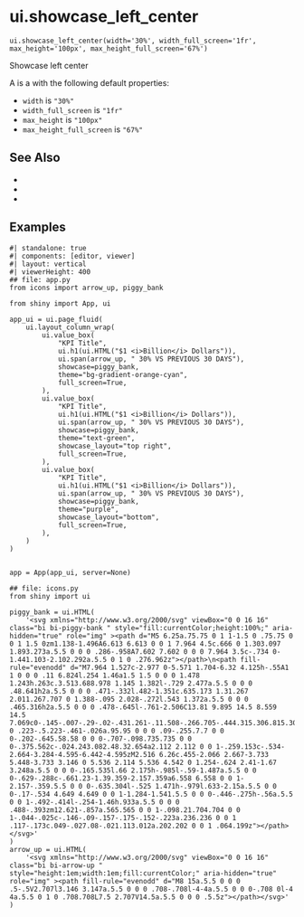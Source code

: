 # ui.showcase_left_center { #shiny.ui.showcase_left_center }

`ui.showcase_left_center(width='30%', width_full_screen='1fr', max_height='100px', max_height_full_screen='67%')`

Showcase left center

A [](:func:`~shiny.ui.showcase_left_center`) is a [](:class:`~shiny.ui.ShowcaseLayout`) with
the following default properties:

* `width` is `"30%"`
* `width_full_screen` is `"1fr"`
* `max_height` is `"100px"`
* `max_height_full_screen` is `"67%"`



## See Also

* [](:func:`~shiny.ui.showcase_top_right`)
* [](:func:`~shiny.ui.showcase_bottom`)
* [](:func:`~shiny.ui.value_box`)

## Examples


```shinylive-python
#| standalone: true
#| components: [editor, viewer]
#| layout: vertical
#| viewerHeight: 400
## file: app.py
from icons import arrow_up, piggy_bank

from shiny import App, ui

app_ui = ui.page_fluid(
    ui.layout_column_wrap(
        ui.value_box(
            "KPI Title",
            ui.h1(ui.HTML("$1 <i>Billion</i> Dollars")),
            ui.span(arrow_up, " 30% VS PREVIOUS 30 DAYS"),
            showcase=piggy_bank,
            theme="bg-gradient-orange-cyan",
            full_screen=True,
        ),
        ui.value_box(
            "KPI Title",
            ui.h1(ui.HTML("$1 <i>Billion</i> Dollars")),
            ui.span(arrow_up, " 30% VS PREVIOUS 30 DAYS"),
            showcase=piggy_bank,
            theme="text-green",
            showcase_layout="top right",
            full_screen=True,
        ),
        ui.value_box(
            "KPI Title",
            ui.h1(ui.HTML("$1 <i>Billion</i> Dollars")),
            ui.span(arrow_up, " 30% VS PREVIOUS 30 DAYS"),
            showcase=piggy_bank,
            theme="purple",
            showcase_layout="bottom",
            full_screen=True,
        ),
    )
)


app = App(app_ui, server=None)

## file: icons.py
from shiny import ui

piggy_bank = ui.HTML(
    '<svg xmlns="http://www.w3.org/2000/svg" viewBox="0 0 16 16" class="bi bi-piggy-bank " style="fill:currentColor;height:100%;" aria-hidden="true" role="img" ><path d="M5 6.25a.75.75 0 1 1-1.5 0 .75.75 0 0 1 1.5 0zm1.138-1.496A6.613 6.613 0 0 1 7.964 4.5c.666 0 1.303.097 1.893.273a.5.5 0 0 0 .286-.958A7.602 7.602 0 0 0 7.964 3.5c-.734 0-1.441.103-2.102.292a.5.5 0 1 0 .276.962z"></path>\n<path fill-rule="evenodd" d="M7.964 1.527c-2.977 0-5.571 1.704-6.32 4.125h-.55A1 1 0 0 0 .11 6.824l.254 1.46a1.5 1.5 0 0 0 1.478 1.243h.263c.3.513.688.978 1.145 1.382l-.729 2.477a.5.5 0 0 0 .48.641h2a.5.5 0 0 0 .471-.332l.482-1.351c.635.173 1.31.267 2.011.267.707 0 1.388-.095 2.028-.272l.543 1.372a.5.5 0 0 0 .465.316h2a.5.5 0 0 0 .478-.645l-.761-2.506C13.81 9.895 14.5 8.559 14.5 7.069c0-.145-.007-.29-.02-.431.261-.11.508-.266.705-.444.315.306.815.306.815-.417 0 .223-.5.223-.461-.026a.95.95 0 0 0 .09-.255.7.7 0 0 0-.202-.645.58.58 0 0 0-.707-.098.735.735 0 0 0-.375.562c-.024.243.082.48.32.654a2.112 2.112 0 0 1-.259.153c-.534-2.664-3.284-4.595-6.442-4.595zM2.516 6.26c.455-2.066 2.667-3.733 5.448-3.733 3.146 0 5.536 2.114 5.536 4.542 0 1.254-.624 2.41-1.67 3.248a.5.5 0 0 0-.165.535l.66 2.175h-.985l-.59-1.487a.5.5 0 0 0-.629-.288c-.661.23-1.39.359-2.157.359a6.558 6.558 0 0 1-2.157-.359.5.5 0 0 0-.635.304l-.525 1.471h-.979l.633-2.15a.5.5 0 0 0-.17-.534 4.649 4.649 0 0 1-1.284-1.541.5.5 0 0 0-.446-.275h-.56a.5.5 0 0 1-.492-.414l-.254-1.46h.933a.5.5 0 0 0 .488-.393zm12.621-.857a.565.565 0 0 1-.098.21.704.704 0 0 1-.044-.025c-.146-.09-.157-.175-.152-.223a.236.236 0 0 1 .117-.173c.049-.027.08-.021.113.012a.202.202 0 0 1 .064.199z"></path></svg>'
)
arrow_up = ui.HTML(
    '<svg xmlns="http://www.w3.org/2000/svg" viewBox="0 0 16 16" class="bi bi-arrow-up " style="height:1em;width:1em;fill:currentColor;" aria-hidden="true" role="img" ><path fill-rule="evenodd" d="M8 15a.5.5 0 0 0 .5-.5V2.707l3.146 3.147a.5.5 0 0 0 .708-.708l-4-4a.5.5 0 0 0-.708 0l-4 4a.5.5 0 1 0 .708.708L7.5 2.707V14.5a.5.5 0 0 0 .5.5z"></path></svg>'
)

```

